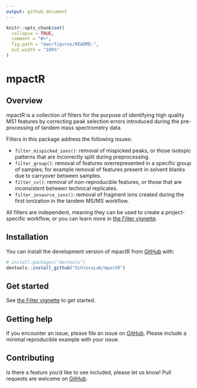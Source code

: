 ```yaml
---
output: github_document
---
```


<!-- README.md is generated from README.Rmd. Please edit that file -->

```r
knitr::opts_chunk$set(
  collapse = TRUE,
  comment = "#>",
  fig.path = "man/figures/README-",
  out.width = "100%"
)
```

# mpactR

<!-- badges: start -->
<!-- badges: end -->

## Overview

mpactR is a collection of filters for the purpose of identifying high quality MS1 features by correcting peak selection errors introduced during the pre-processing of tandem mass spectrometry data. 

Filters in this package address the following issues:

- `filter_mispicked_ions()`: removal of mispicked peaks, or those isotopic patterns that are incorrectly split during preprocessing.
- `filter_group()`: removal of features overrepresented in a specific group of samples; for example removal of features present in solvent blanks due to carryover between samples.
- `filter_cv()`: removal of non-reproducible features, or those that are inconsistent between technical replicates.
- `filter_insource_ions()`: removal of fragment ions created during the first ionization in the tandem MS/MS workflow.

All filters are independent, meaning they can be used to create a project-specific workflow, or you can learn more in [the Filter vignette](https://www.schlosslab.org/mpactR/articles/filter2.html).

## Installation

You can install the development version of mpactR from [GitHub](https://github.com/SchlossLab/mpactR) with:

``` r
# install.packages("devtools")
devtools::install_github("SchlossLab/mpactR")
```

## Get started

See [the Filter vignette](https://www.schlosslab.org/mpactR/articles/filter2.html) to get started.


## Getting help

If you encounter an issue, please file an issue on [GitHub](https://github.com/SchlossLab/mpactR/issues). Please include a minimal reproducible example with your issue.

## Contributing

Is there a feature you'd like to see included, please let us know! Pull requests are welcome on [GitHub](https://github.com/SchlossLab/mpactR/pulls). 
